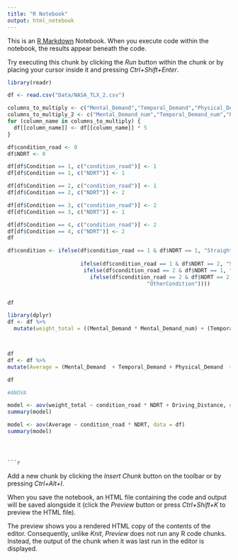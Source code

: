 ---
title: "R Notebook"
output: html_notebook
---

This is an [R Markdown](http://rmarkdown.rstudio.com) Notebook. When you execute code within the notebook, the results appear beneath the code. 

Try executing this chunk by clicking the *Run* button within the chunk or by placing your cursor inside it and pressing *Ctrl+Shift+Enter*. 

```{r}
library(readr)

df <- read.csv("Data/NASA_TLX_2.csv")

columns_to_multiply <- c("Mental_Demand","Temporal_Demand","Physical_Demand","Performance","Effort","Frustration_Level")
columns_to_multiply_2 <- c("Mental_Demand_num","Temporal_Demand_num","Physical_Demand_num","Performance_num","Effort_num","Frustration_Level_num")
for (column_name in columns_to_multiply) {
  df[[column_name]] <- df[[column_name]] * 5
}

df$condition_road <- 0
df$NDRT <- 0

df[df$Condition == 1, c("condition_road")] <- 1
df[df$Condition == 1, c("NDRT")] <- 1

df[df$Condition == 2, c("condition_road")] <- 1
df[df$Condition == 2, c("NDRT")] <- 2

df[df$Condition == 3, c("condition_road")] <- 2
df[df$Condition == 3, c("NDRT")] <- 1

df[df$Condition == 4, c("condition_road")] <- 2
df[df$Condition == 4, c("NDRT")] <- 2
df
```
```{r}
df$condition <- ifelse(df$condition_road == 1 & df$NDRT == 1, "Straight_Podcast",
                                
                       ifelse(df$condition_road == 1 & df$NDRT == 2, "Straight_Game",
                        ifelse(df$condition_road == 2 & df$NDRT == 1, "Winding_Podcast",
                          ifelse(df$condition_road == 2 & df$NDRT == 2, "Winding_Game",
                                            "OtherCondition"))))


df

```

```{r}
library(dplyr)
df <- df %>% 
  mutate(weight_total = ((Mental_Demand * Mental_Demand_num) + (Temporal_Demand * Temporal_Demand_num)+ (Physical_Demand * Physical_Demand_num) + (Performance *Performance_num) + (Effort *Effort_num)  + (Frustration_Level *Frustration_Level_num))/ 15)



df
df <- df %>% 
mutate(Average = (Mental_Demand  + Temporal_Demand + Physical_Demand  + Performance + Effort   + Frustration_Level )/ 6)

df
```

```{r}
#ANOVA

model <- aov(weight_total ~ condition_road * NDRT + Driving_Distance, data = df) # add another check list 
summary(model)
```
```{r}
model <- aov(Average ~ condition_road * NDRT, data = df)
summary(model)

```

```



```{r}

```













Add a new chunk by clicking the *Insert Chunk* button on the toolbar or by pressing *Ctrl+Alt+I*.

When you save the notebook, an HTML file containing the code and output will be saved alongside it (click the *Preview* button or press *Ctrl+Shift+K* to preview the HTML file).

The preview shows you a rendered HTML copy of the contents of the editor. Consequently, unlike *Knit*, *Preview* does not run any R code chunks. Instead, the output of the chunk when it was last run in the editor is displayed.
